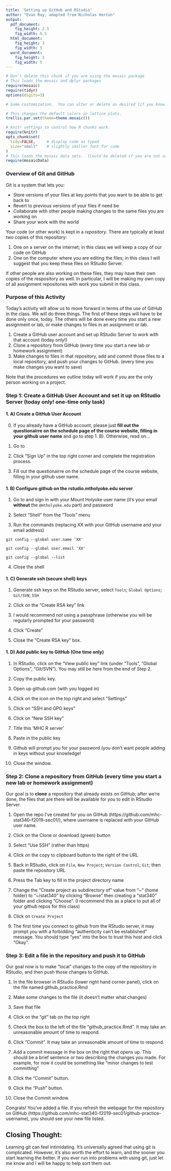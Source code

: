 ```yaml
---
title: 'Setting up GitHub and RStudio'
author: "Evan Ray, adapted from Nicholas Horton"
output:
  pdf_document:
    fig_height: 2.5
    fig_width: 6.5
  html_document:
    fig_height: 3
    fig_width: 5
  word_document:
    fig_height: 3
    fig_width: 5
---
```



```r
# Don't delete this chunk if you are using the mosaic package
# This loads the mosaic and dplyr packages
require(mosaic)
require(tidyr)
options(digits=3)
```

```r
# Some customization.  You can alter or delete as desired (if you know what you are doing).

# This changes the default colors in lattice plots.
trellis.par.set(theme=theme.mosaic())  

# knitr settings to control how R chunks work.
require(knitr)
opts_chunk$set(
  tidy=FALSE,     # display code as typed
  size="small"    # slightly smaller font for code
)
# This loads the mosaic data sets.  (Could be deleted if you are not using them.)
require(mosaicData)                
```

### Overview of Git and GitHub

Git is a system that lets you:

* Store versions of your files at key points that you want to be able to get back to
* Revert to previous versions of your files if need be
*	Collaborate with other people making changes to the same files you are working on
*	Share your work with the world

Your code (or other work) is kept in a *repository*.  There are typically at least two copies of this repository:

1.	One on a server on the internet; in this class we will keep a copy of our code on GitHub
2.	One on the computer where you are editing the files; in this class I will suggest that you keep these files on RStudio Server.

If other people are also working on these files, they may have their own copies of the respository as well.  In particular, I will be making my own copy of all assignment repositories with work you submit in this class.

### Purpose of this Activity

Today's activity will allow us to move forward in terms of the use of GitHub in the class.  We will do three things.  The first of these steps will have to be done only once, today.  The others will be done every time you start a new assignment or lab, or make changes to files in an assignment or lab.

1. Create a GitHub user account and set up RStudio Server to work with that account (today only!)
2. Clone a repository from GitHub (every time you start a new lab or homework assignment)
3. Make changes to files in that repository, add and commit those files to a local repository, and push your changes to GitHub. (every time you make changes you want to save)

Note that the procedures we outline today will work if you are the only person working on a project.

### Step 1: Create a GitHub User Account and set it up on RStudio Server (today only! one-time only task)

#### 1. A) Create a GitHub User Account

0) If you already have a GitHub account, please just **fill out the questionairre on the schedule page of the course website, filling in your github user name** and go to step 1. B).  Otherwise, read on...

1) Go to \url{https://github.com/}

2) Click "Sign Up" in the top right corner and complete the registration process.

3) Fill out the questionairre on the schedule page of the course website, filling in your github user name.

#### 1. B) Configure github on the rstudio.mtholyoke.edu server

1) Go to \url{https://rstudio.mtholyoke.edu} and sign in with your Mount Holyoke user name (it's your email **without** the  `@mtholyoke.edu` part) and password

2) Select "Shell" from the "Tools" menu

3) Run the commands (replacing XX with your GitHub username and your email address)

`git config --global user.name 'XX'`

`git config --global user.email 'XX'`

`git config --global --list`

4) Close the shell

#### 1. C) Generate ssh (secure shell) keys

1) Generate ssh keys on the RStudio server, select `Tools`; `Global Options`; `Git/SVN`; `SSH` 

\includegraphics[width=0.5\textwidth]{github2.png}

2) Click on the "Create RSA key" link

3) I would recommend *not* using a passphrase (otherwise you will be regularly prompted for your password)

4) Click "Create"

5) Close the "Create RSA key" box.


#### 1. D) Add public key to GitHub (One time only)

1) In RStudio, click on the "View public key" link (under "Tools", "Global Options", "Git/SVN").  You may still be here from the end of Step 2.

2) Copy the public key.

3) Open up github.com (with you logged in)

4) Click on the icon on the top right and select "Settings"

5) Click on "SSH and GPG keys"

4) Click on "New SSH key"

5) Title this 'MHC R server'

6) Paste in the public key

7) Github will prompt you for your password (you don't want people adding in keys without your knowledge!

8) Close the window.


### Step 2: Clone a repository from GitHub (every time you start a new lab or homework assignment)

Our goal is to **clone** a repository that already exists on GitHub; after we're done, the files that are there will be available for you to edit in RStudio Server.

1) Open the repo I've created for you on GitHub (https://github.com/mhc-stat340-f2019-sec01/), where username is replaced with your GitHub user name.

2) Click on the Clone or download (green) button

3) Select "Use SSH" (rather than https)

4) Click on the copy to clipboard button to the right of the URL

\begin{figure}[!h]
  \includegraphics{github3.png}
\end{figure}

5) Back in RStudio, click on `File`, `New Project`; `Version Control`; `Git`; then paste the repository URL 

6) Press the Tab key to fill in the project directory name

7) Change the "Create project as subdirectory of" value from "~" (home folder) to "~/stat340" by clicking "Browse" then creating a "stat340" folder and clicking "Choose". (I recommend this as a place to put all of your github repos for this class)

8) Click on `Create Project`

9) The first time you connect to github from the RStudio server, it may prompt you with a forbidding  "authenticity can't be established" message.  You should type "yes" into the box to trust this host and click "Okay".  

\clearpage

### Step 3: Edit a file in the repository and push it to GitHub

Our goal now is to make "local" changes to the copy of the repository in RStudio, and then push those changes to GitHub.

1) In the file browser in RStudio (lower right hand corner panel), click on the file named github_practice.Rmd

2) Make some changes to the file (it doesn't matter what changes)

3) Save that file

4) Click on the "git" tab on the top right

5) Check the box to the left of the file "github_practice.Rmd".  It may take an unreasonable amount of time to respond.

6) Click "Commit".  It may take an unreasonable amount of time to respond.

7) Add a commit message in the box on the right that opens up.  This should be a brief sentence or two describing the changes you made.  For example, for now it could be something like "minor changes to test committing"

8) Click the "Commit" button.

9) Click the "Push" button.

10) Close the Commit window.

Congrats! You've added a file.  If you refresh the webpage for the repository on GitHub (https://github.com/mhc-stat340-f2019-sec01/github-practice-username), you should see your new file listed.

## Closing Thought:

Learning git can feel intimidating.  It's universally agreed that using git is complicated.  However, it's also worth the effort to learn, and the sooner you start learning the better.  If you ever run into problems with using git, just let me know and I will be happy to help sort them out.
